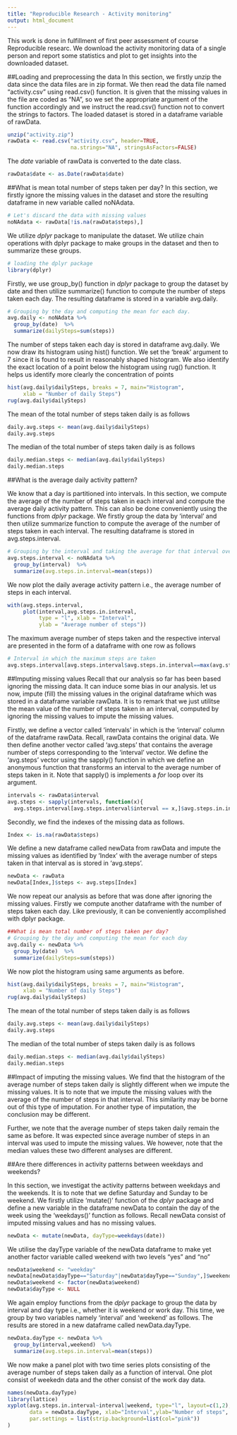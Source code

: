 ```yaml
---
title: "Reproducible Research - Activity monitoring"
output: html_document
---
```


This work is done in fulfillment of first peer assessment of course Reproducible researc. We download the activity monitoring data of a single person and report some statistics and plot to get insights into the downloaded dataset. 

##Loading and preprocessing the data
In this section, we firstly unzip the data since the data files are in zip format. We then read the data file named "activity.csv" using read.csv() function. It is given that the missing values in the file are coded as "NA", so we set the appropriate argument of the function accordingly and we instruct the read.csv() function not to convert the strings to factors. The loaded dataset is stored in a dataframe variable of rawData. 
```r
unzip("activity.zip") 
rawData <- read.csv("activity.csv", header=TRUE, 
                    na.strings="NA", stringsAsFactors=FALSE)
```

The *date* variable of rawData is converted to the date class. 
```r
rawData$date <- as.Date(rawData$date)
```

##What is mean total number of steps taken per day?
In this section, we firstly ignore the missing values in the dataset and store the resulting dataframe in new variable called noNAdata. 

```r
# Let's discard the data with missing values
noNAdata <- rawData[!is.na(rawData$steps),]
```

We utilize *dplyr* package to manipulate the dataset. We utilize chain operations with dplyr package to make groups in the dataset and then to summarize these groups. 
```r
# loading the dplyr package
library(dplyr)
```
Firstly, we use group_by() function in *dplyr* package to group the dataset by date and then utilize summarize() function to compute the number of steps taken each day. The resulting dataframe is stored in a variable avg.daily. 
```r
# Grouping by the day and computing the mean for each day.
avg.daily <- noNAdata %>%
  group_by(date)  %>%
  summarize(dailySteps=sum(steps))
```
The number of steps taken each day is stored in dataframe avg.daily. We now draw its histogram using hist() function. We set the 'break' argument to 7 since it is found to result in reasonably shaped histogram. We also identify the exact location of a point below the histogram using rug() function. It helps us identify more clearly the concentration of points

```r
hist(avg.daily$dailySteps, breaks = 7, main="Histogram",
     xlab = "Number of daily Steps")
rug(avg.daily$dailySteps)
```


The mean of the total number of steps taken daily is as follows


```r
daily.avg.steps <- mean(avg.daily$dailySteps)
daily.avg.steps
```
The median of the total number of steps taken daily is as follows


```r
daily.median.steps <- median(avg.daily$dailySteps)
daily.median.steps
```

##What is the average daily activity pattern?

We know that a day is partitioned into intervals. In this section, we compute the average of the number of steps taken in each interval and compute the average daily activity pattern. This can also be done conveniently using the functions from *dplyr* package. We firstly group the data by 'interval' and then utilize summarize function to compute the average of the number of steps taken in each interval. The resulting dataframe is stored in avg.steps.interval.


```r
# Grouping by the interval and taking the average for that interval over all the days.
avg.steps.interval <- noNAdata %>%
  group_by(interval)  %>%
  summarize(avg.steps.in.interval=mean(steps))
```


We now plot the daily average activity pattern i.e., the average number of steps in each interval. 

```r
with(avg.steps.interval,
     plot(interval,avg.steps.in.interval, 
          type = "l", xlab = "Interval", 
          ylab = "Average number of steps"))
```


The maximum average number of steps taken and the respective interval are presented in the form of a dataframe with one row as follows 


```r
# Interval in which the maximum steps are taken
avg.steps.interval[avg.steps.interval$avg.steps.in.interval==max(avg.steps.interval$avg.steps.in.interval),]
```

##Imputing missing values
Recall that our analysis so far has been based ignoring the missing data. It can induce some bias in our analysis. let us now, impute (fill) the missing values in the original dataframe which was stored in a dataframe variable rawData. It is to remark that we just utilitse the mean value of the number of steps taken in an interval, computed by ignoring the missing values to impute the missing values. 


Firstly, we define a vector called 'intervals' in which is the 'interval' column of the dataframe rawData. Recall, rawData contains the original data. We then define another vector called 'avg.steps' that contains the average number of steps corresponding to the 'interval' vector. We define the 'avg.steps' vector using the sapply() function in which we define an anonymous function that transforms an interval to the average number of steps taken in it. Note that sapply() is implements a *for* loop over its argument. 

```r
intervals <- rawData$interval
avg.steps <- sapply(intervals, function(x){
  avg.steps.interval[avg.steps.interval$interval == x,]$avg.steps.in.interval})
```

Secondly, we find the indexes of the missing data as follows. 

```r
Index <- is.na(rawData$steps)
```


We define a new dataframe called newData from rawData and impute the missing values as identified by 'Index' with the average number of steps taken in that interval as is stored in 'avg.steps'.

```r
newData <- rawData
newData[Index,]$steps <- avg.steps[Index]
```


We now repeat our analysis as before that was done after ignoring the missing values. Firstly we compute another dataframe with the number of steps taken each day. Like previously, it can be conveniently accomplished with dplyr package. 

```r
##What is mean total number of steps taken per day?
# Grouping by the day and computing the mean for each day
avg.daily <- newData %>%
  group_by(date)  %>%
  summarize(dailySteps=sum(steps))
```

We now plot the histogram using same arguments as before. 

```r
hist(avg.daily$dailySteps, breaks = 7, main="Histogram",
     xlab = "Number of daily Steps")
rug(avg.daily$dailySteps)
```


The mean of the total number of steps taken daily is as follows


```r
daily.avg.steps <- mean(avg.daily$dailySteps)
daily.avg.steps
```

The median of the total number of steps taken daily is as follows


```r
daily.median.steps <- median(avg.daily$dailySteps)
daily.median.steps
```

##Impact of imputing the missing values.
We find that the histogram of the average number of steps taken daily is slightly different when we impute the missing values. It is to note that we impute the missing values with the average of the number of steps in that interval. This similarity may be borne out of this type of imputation. For another type of imputation, the conclusion may be different. 

Further, we note that the average number of steps taken daily remain the same as before. It was expected since average number of steps in an interval was used to impute the missing values. We however, note that the median values these two different analyses are different. 

##Are there differences in activity patterns between weekdays and weekends?

In this section, we investigat the activity patterns between weekdays and the weekends. It is to note that we define Saturday and Sunday to be weekend. We firstly utilize 'mutate()' function of the *dplyr* package and define a new variable in the dataframe newData to contain the day of the week using the 'weekdays()' function as follows. Recall newData consist of imputed missing values and has no missing values. 

```r
newData <- mutate(newData, dayType=weekdays(date))
```

We utilise the dayType variable of the newData dataframe to make yet another factor variable called weekend with two levels "yes" and "no"

```r

newData$weekend <- "weekday"
newData[newData$dayType=="Saturday"|newData$dayType=="Sunday",]$weekend <- "weekend"
newData$weekend <- factor(newData$weekend)
newData$dayType <- NULL
```

We again employ functions from the *dplyr* package to group the data by interval and day type i.e., whether it is weekend or work day. This time, we group by two variables namely 'interval' and 'weekend' as follows. The results are stored in a new dataframe called newData.dayType.   

```r
newData.dayType <- newData %>%
  group_by(interval,weekend)  %>%
  summarize(avg.steps.in.interval=mean(steps))

```

We now make a panel plot with two time series plots consisting of the average number of steps taken daily as a function of interval. One plot consist of weekedn data and the other consist of the work day data. 

```r
names(newData.dayType)
library(lattice)
xyplot(avg.steps.in.interval~interval|weekend, type="l", layout=c(1,2), 
       data = newData.dayType, xlab="Interval",ylab="Number of steps",
       par.settings = list(strip.background=list(col="pink")) 
)

```
